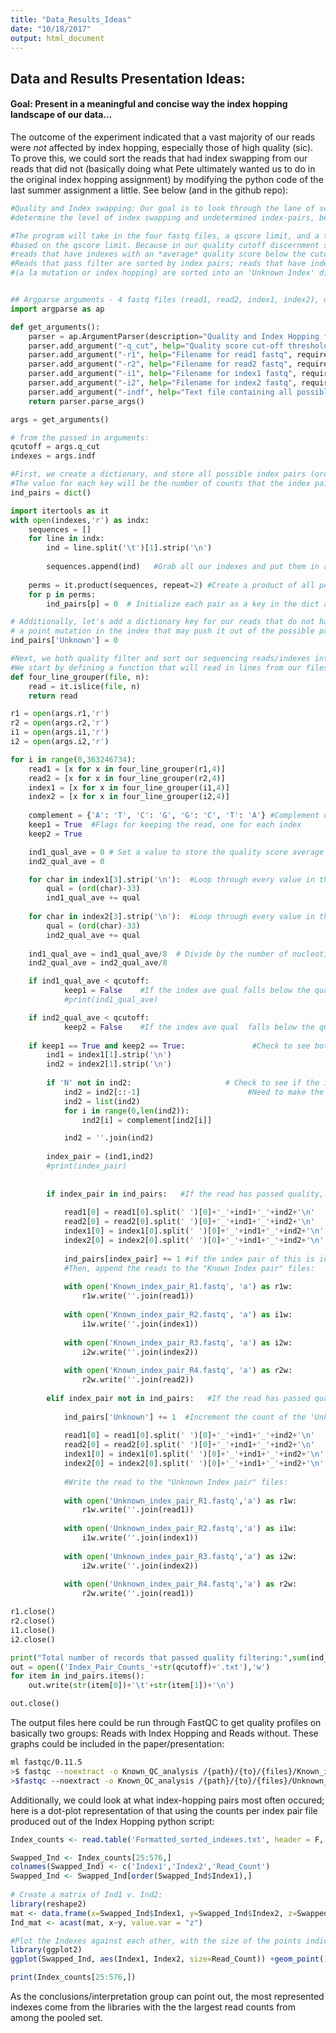 ```yaml
---
title: "Data_Results_Ideas"
date: "10/18/2017"
output: html_document
---
```


## Data and Results Presentation Ideas:

#### Goal: Present in a meaningful and concise way the index hopping landscape of our data...

The outcome of the experiment indicated that a vast majority of our reads were *not* affected by index hopping, especially those of high quality (sic). To prove this, we could sort the reads that had index swapping from our reads that did not (basically doing what Pete ultimately wanted us to do in the original index hopping assignment) by modifying the python code of the last summer assignment a little. See below (and in the github repo):

```python
#Quality and Index swapping: Our goal is to look through the lane of sequencing generated from your library preps and
#determine the level of index swapping and undetermined index-pairs, before and after quality filtering of index reads

#The program will take in the four fastq files, a qscore limit, and a text file containing all adapter indexes as inputs and filter each read
#based on the qscore limit. Because in our quality cutoff discernment step we determined a cutoff based on average quality per read, we will only throw out
#reads that have indexes with an *average* quality score below the cutoff (rather than throwing out a read if ANY of the nucleotides fall below threshold).
#Reads that pass filter are sorted by index pairs; reads that have indexes that are not among the possible index pairs 
#(a la mutation or index hopping) are sorted into an 'Unknown Index' dictionary item, and the rest are sorted into their respective index pair dictionary item.


## Argparse arguments - 4 fastq files (read1, read2, index1, index2), quality threshold, and index.tsv file
import argparse as ap

def get_arguments():
    parser = ap.ArgumentParser(description="Quality and Index Hopping filter")
    parser.add_argument("-q_cut", help="Quality score cut-off threshold for filtering reads", required=True, type=int)
    parser.add_argument("-r1", help="Filename for read1 fastq", required=True, type=str)
    parser.add_argument("-r2", help="Filename for read2 fastq", required=True, type=str)
    parser.add_argument("-i1", help="Filename for index1 fastq", required=True, type=str)
    parser.add_argument("-i2", help="Filename for index2 fastq", required=True, type=str)
    parser.add_argument("-indf", help="Text file containing all possible indexes", required=True)
    return parser.parse_args()

args = get_arguments()

# from the passed in arguments:
qcutoff = args.q_cut
indexes = args.indf

#First, we create a dictionary, and store all possible index pairs (order matters) as keys.
#The value for each key will be the number of counts that the index pair has been seen across all reads
ind_pairs = dict()

import itertools as it
with open(indexes,'r') as indx:
    sequences = []
    for line in indx:
        ind = line.split('\t')[1].strip('\n')
        
        sequences.append(ind)   #Grab all our indexes and put them in a list
    
    perms = it.product(sequences, repeat=2) #Create a product of all possible index pairs (including the index with itself)
    for p in perms:
        ind_pairs[p] = 0  # Initialize each pair as a key in the dict and the value to 0

# Additionally, let's add a dictionary key for our reads that do not have a possible index pair (for the reads with 'N' or that have had
# a point mutation in the index that may push it out of the possible pairs).
ind_pairs['Unknown'] = 0

#Next, we both quality filter and sort our sequencing reads/indexes into files baised on the index pairing of each read.
#We start by defining a function that will read in lines from our files in set of 4, such that we capture only one fastq entry at a time:     
def four_line_grouper(file, n):
    read = it.islice(file, n)
    return read

r1 = open(args.r1,'r')
r2 = open(args.r2,'r')
i1 = open(args.i1,'r')
i2 = open(args.i2,'r')

for i in range(0,363246734):
    read1 = [x for x in four_line_grouper(r1,4)]
    read2 = [x for x in four_line_grouper(r2,4)]
    index1 = [x for x in four_line_grouper(i1,4)]
    index2 = [x for x in four_line_grouper(i2,4)]
    
    complement = {'A': 'T', 'C': 'G', 'G': 'C', 'T': 'A'} #Complement dict for transforming index 2 to reverse complement
    keep1 = True  #Flags for keeping the read, one for each index
    keep2 = True

    ind1_qual_ave = 0 # Set a value to store the quality score average for each index
    ind2_qual_ave = 0 

    for char in index1[3].strip('\n'):  #Loop through every value in the quality string for index1
        qual = (ord(char)-33)
        ind1_qual_ave += qual
        
    for char in index2[3].strip('\n'):  #Loop through every value in the quality string for index2
        qual = (ord(char)-33)
        ind2_qual_ave += qual
   
    ind1_qual_ave = ind1_qual_ave/8  # Divide by the number of nucleotides in the index
    ind2_qual_ave = ind2_qual_ave/8

    if ind1_qual_ave < qcutoff:
            keep1 = False    #If the index ave qual falls below the quality cutoff, flip the quality flag
            #print(ind1_qual_ave)

    if ind2_qual_ave < qcutoff:
            keep2 = False    #If the index ave qual  falls below the quality cutoff, flip the quality flag
 
    if keep1 == True and keep2 == True:               #Check to see both indexes passed quality check
        ind1 = index1[1].strip('\n')
        ind2 = index2[1].strip('\n')
        
        if 'N' not in ind2:                     # Check to see if the index has N; if it does, we don't need to take reverse compliment because we already know it won't match known index pair.
            ind2 = ind2[::-1]                        #Need to make the reverse complement of the second index
            ind2 = list(ind2)
            for i in range(0,len(ind2)):
                ind2[i] = complement[ind2[i]]

            ind2 = ''.join(ind2)
        
        index_pair = (ind1,ind2)
        #print(index_pair)
        
        
        if index_pair in ind_pairs:   #If the read has passed quality, and is in the possible list of index pairs:
            
            read1[0] = read1[0].split(' ')[0]+'_'+ind1+'_'+ind2+'\n'
            read2[0] = read2[0].split(' ')[0]+'_'+ind1+'_'+ind2+'\n'
            index1[0] = index1[0].split(' ')[0]+'_'+ind1+'_'+ind2+'\n'
            index2[0] = index2[0].split(' ')[0]+'_'+ind1+'_'+ind2+'\n'
            
            ind_pairs[index_pair] += 1 #if the index pair of this is in the dictionary of index pairs, increment the count for that pairing
            #Then, append the reads to the "Known Index pair" files:
            
            with open('Known_index_pair_R1.fastq', 'a') as r1w:
                r1w.write(''.join(read1))
            
            with open('Known_index_pair_R2.fastq', 'a') as i1w:
                i1w.write(''.join(index1))
            
            with open('Known_index_pair_R3.fastq', 'a') as i2w:
                i2w.write(''.join(index2))
            
            with open('Known_index_pair_R4.fastq', 'a') as r2w:
                r2w.write(''.join(read2))
        
        elif index_pair not in ind_pairs:   #If the read has passed quality but does not contain a possible index pair:
            
            ind_pairs['Unknown'] += 1  #Increment the count of the 'Unknown' item, for reads with indexes outside the possible set
            
            read1[0] = read1[0].split(' ')[0]+'_'+ind1+'_'+ind2+'\n'
            read2[0] = read2[0].split(' ')[0]+'_'+ind1+'_'+ind2+'\n'
            index1[0] = index1[0].split(' ')[0]+'_'+ind1+'_'+ind2+'\n'
            index2[0] = index2[0].split(' ')[0]+'_'+ind1+'_'+ind2+'\n'
            
            #Write the read to the "Unknown Index pair" files:
             
            with open('Unknown_index_pair_R1.fastq','a') as r1w:
                r1w.write(''.join(read1))
            
            with open('Unknown_index_pair_R2.fastq','a') as i1w:
                i1w.write(''.join(index1))
            
            with open('Unknown_index_pair_R3.fastq','a') as i2w:
                i2w.write(''.join(index2))
            
            with open('Unknown_index_pair_R4.fastq','a') as r2w:
                r2w.write(''.join(read1))

r1.close()
r2.close()
i1.close()
i2.close()

print("Total number of records that passed quality filtering:",sum(ind_pairs.values()))
out = open(('Index_Pair_Counts_'+str(qcutoff)+'.txt'),'w')
for item in ind_pairs.items():
    out.write(str(item[0])+'\t'+str(item[1])+'\n')

out.close()

```

The output files here could be run through FastQC to get quality profiles on basically two groups: Reads with Index Hopping and Reads without. These graphs could be included in the paper/presentation:

```BASH
ml fastqc/0.11.5
>$ fastqc --noextract -o Known_QC_analysis /{path}/{to}/{files}/Known_index_pair_R1.fastq /{path}/{to}/{files}/Known_index_pair_R4.fastq
>$fastqc --noextract -o Known_QC_analysis /{path}/{to}/{files}/Unknown_index_pair_R1.fastq /{path}/{to}/{files}/Unknown_index_pair_R4.fastq
```


Additionally, we could look at what index-hopping pairs most often occured; here is a dot-plot representation of that using the counts per index pair file produced out of the Index Hopping python script:

```r
Index_counts <- read.table('Formatted_sorted_indexes.txt', header = F, sep = ' ') # This file is included in Github; it is already sorted with the Index paired libraries at the top (rows 1-24) and the index hopped read counts below (25 on)

Swapped_Ind <- Index_counts[25:576,]
colnames(Swapped_Ind) <- c('Index1','Index2','Read_Count')
Swapped_Ind <- Swapped_Ind[order(Swapped_Ind$Index1),]
    
# Create a matrix of Ind1 v. Ind2:
library(reshape2)
mat <- data.frame(x=Swapped_Ind$Index1, y=Swapped_Ind$Index2, z=Swapped_Ind$Read_Count)
Ind_mat <- acast(mat, x~y, value.var = "z")

#Plot the Indexes against each other, with the size of the points indicating the number of reads that index pair included.
library(ggplot2)
ggplot(Swapped_Ind, aes(Index1, Index2, size=Read_Count)) +geom_point() + theme(axis.text.x = element_text(angle = 90))+ labs(title = "Read Counts for unmatched Index Pairs")

print(Index_counts[25:576,])
```

As the conclusions/interpretation group can point out, the most represented indexes come from the libraries with the the largest read counts from among the pooled set. 

